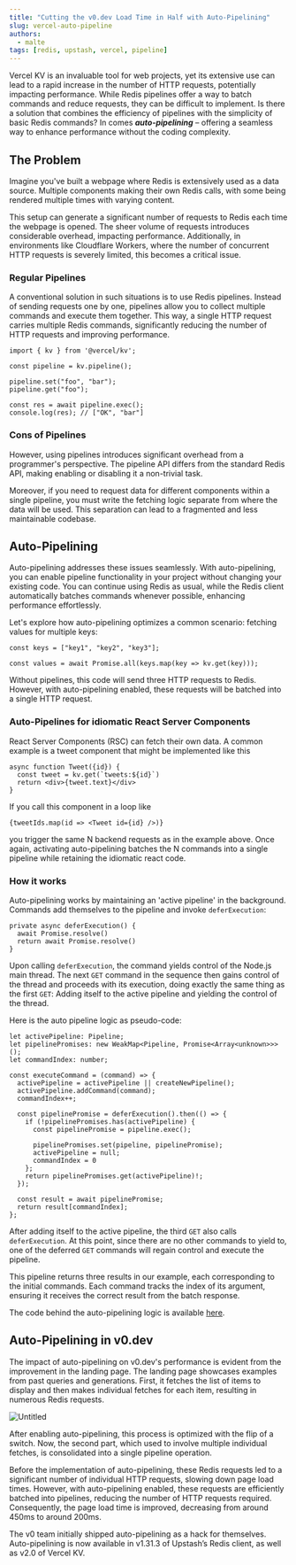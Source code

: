 ```yaml
---
title: "Cutting the v0.dev Load Time in Half with Auto-Pipelining"
slug: vercel-auto-pipeline
authors:
  - malte
tags: [redis, upstash, vercel, pipeline]
---
```


Vercel KV is an invaluable tool for web projects, yet its extensive use can lead to a rapid increase in the number of HTTP requests, potentially impacting performance. While Redis pipelines offer a way to batch commands and reduce requests, they can be difficult to implement. Is there a solution that combines the efficiency of pipelines with the simplicity of basic Redis commands? In comes ***auto-pipelining*** – offering a seamless way to enhance performance without the coding complexity.

## The Problem

Imagine you've built a webpage where Redis is extensively used as a data source. Multiple components making their own Redis calls, with some being rendered multiple times with varying content.

This setup can generate a significant number of requests to Redis each time the webpage is opened. The sheer volume of requests introduces considerable overhead, impacting performance. Additionally, in environments like Cloudflare Workers, where the number of concurrent HTTP requests is severely limited, this becomes a critical issue.

### Regular Pipelines

A conventional solution in such situations is to use Redis pipelines. Instead of sending requests one by one, pipelines allow you to collect multiple commands and execute them together. This way, a single HTTP request carries multiple Redis commands, significantly reducing the number of HTTP requests and improving performance.

```tsx
import { kv } from '@vercel/kv';

const pipeline = kv.pipeline();

pipeline.set("foo", "bar");
pipeline.get("foo");

const res = await pipeline.exec();
console.log(res); // ["OK", "bar"]
```

### Cons of Pipelines

However, using pipelines introduces significant overhead from a programmer's perspective. The pipeline API differs from the standard Redis API, making enabling or disabling it a non-trivial task.

Moreover, if you need to request data for different components within a single pipeline, you must write the fetching logic separate from where the data will be used. This separation can lead to a fragmented and less maintainable codebase.

## Auto-Pipelining

Auto-pipelining addresses these issues seamlessly. With auto-pipelining, you can enable pipeline functionality in your project without changing your existing code. You can continue using Redis as usual, while the Redis client automatically batches commands whenever possible, enhancing performance effortlessly.

Let's explore how auto-pipelining optimizes a common scenario: fetching values for multiple keys:

```tsx
const keys = ["key1", "key2", "key3"];

const values = await Promise.all(keys.map(key => kv.get(key)));
```

Without pipelines, this code will send three HTTP requests to Redis. However, with auto-pipelining enabled, these requests will be batched into a single HTTP request.

### Auto-Pipelines for idiomatic React Server Components

React Server Components (RSC) can fetch their own data. A common example is a tweet component that might be implemented like this

```tsx
async function Tweet({id}) {
  const tweet = kv.get(`tweets:${id}`)
  return <div>{tweet.text}</div>
}
```

If you call this component in a loop like

```tsx
{tweetIds.map(id => <Tweet id={id} />)}
```

you trigger the same N backend requests as in the example above. Once again, activating auto-pipelining batches the N commands into a single pipeline while retaining the idiomatic react code.

### How it works

Auto-pipelining works by maintaining an 'active pipeline' in the background. Commands add themselves to the pipeline and invoke `deferExecution`:

```tsx
private async deferExecution() {
  await Promise.resolve()
  return await Promise.resolve()
}
```

Upon calling `deferExecution`, the command yields control of the Node.js main thread. The next `GET` command in the sequence then gains control of the thread and proceeds with its execution, doing exactly the same thing as the first `GET`: Adding itself to the active pipeline and yielding the control of the thread.

Here is the auto pipeline logic as pseudo-code:

```tsx
let activePipeline: Pipeline;
let pipelinePromises: new WeakMap<Pipeline, Promise<Array<unknown>>>();
let commandIndex: number;

const executeCommand = (command) => {
  activePipeline = activePipeline || createNewPipeline();
  activePipeline.addCommand(command);
  commandIndex++;
  
  const pipelinePromise = deferExecution().then(() => {
    if (!pipelinePromises.has(activePipeline) {
      const pipelinePromise = pipeline.exec();

      pipelinePromises.set(pipeline, pipelinePromise);
      activePipeline = null;
      commandIndex = 0
    };
    return pipelinePromises.get(activePipeline)!;
  });
  
  const result = await pipelinePromise;
  return result[commandIndex];
};
```

After adding itself to the active pipeline, the third `GET` also calls `deferExecution`. At this point, since there are no other commands to yield to, one of the deferred `GET` commands will regain control and execute the pipeline.

This pipeline returns three results in our example, each corresponding to the initial commands. Each command tracks the index of its argument, ensuring it receives the correct result from the batch response.

The code behind the auto-pipelining logic is available [here](https://github.com/upstash/redis-js/blob/main/pkg/auto-pipeline.ts).

## Auto-Pipelining in v0.dev

The impact of auto-pipelining on v0.dev's performance is evident from the improvement in the landing page. The landing page showcases examples from past queries and generations. First, it fetches the list of items to display and then makes individual fetches for each item, resulting in numerous Redis requests.

![Untitled](/blog/autopipeline/a.png)

After enabling auto-pipelining, this process is optimized with the flip of a switch. Now, the second part, which used to involve multiple individual fetches, is consolidated into a single pipeline operation.

Before the implementation of auto-pipelining, these Redis requests led to a significant number of individual HTTP requests, slowing down page load times. However, with auto-pipelining enabled, these requests are efficiently batched into pipelines, reducing the number of HTTP requests required. Consequently, the page load time is improved, decreasing from around 450ms to around 200ms.

The v0 team initially shipped auto-pipelining as a hack for themselves. Auto-pipelining is now available in v1.31.3 of Upstash’s Redis client, as well as v2.0 of Vercel KV. 